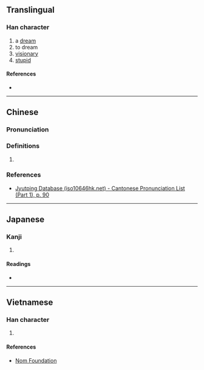 {{character info}}
==Translingual==

===Han character===
{{Han char|rn=36|rad=夕|as=11|sn=14|four=|canj=YIWN|ids=⿱𠫓⿳罒冖夕}}

# a [[dream]]
# to dream
# [[visionary]]
# [[stupid]]

====References====
* {{Han ref|kx=0247.170|dkj=05803|hdz=20866.080|uh=5923|ud=22819}}

----

==Chinese==
{{zh-forms}}

===Pronunciation===
{{zh-pron
|m=mèng,dài,tài
|c=mung6
|mc=y
|oc=y
|cat=
}}

===Definitions===
{{zh-hanzi}}

# {{rfdef|zh|sort=夕11}}

===References===
* [http://www.iso10646hk.net/jp/document/download.jsp Jyutping Database (iso10646hk.net) - Cantonese Pronunciation List (Part 1), p. 90]

----

==Japanese==

===Kanji===
{{ja-kanji|grade=|rs=夕11}}

# {{rfdef|ja|sort=夕11}}

====Readings====
* {{ja-readings|on=ぼう, む|kun=ゆめ, ゆめ-みる, くら-い}}

----

==Vietnamese==

===Han character===
{{vi-readings|reading=mọng|rs=夕11}}

# {{rfdef|vi|sort=夕11}}

====References====
* [http://nomfoundation.org/common/nom_details.php?codepoint=5923 Nom Foundation]